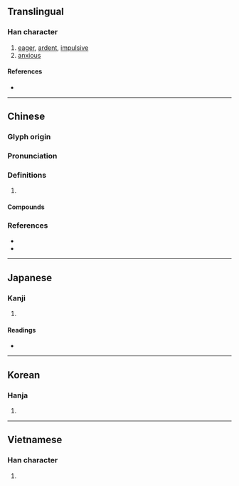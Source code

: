 {{character info/new}}
==Translingual==

===Han character===
{{Han char|rn=61|rad=心|as=05|sn=8|four=91049|canj=PMFJ|ids=⿰忄平}}

# [[eager]], [[ardent]], [[impulsive]]
# [[anxious]]

====References====
* {{Han ref|kx=0381.220|dkj=10476|dj=0710.070|hdz=42284.090|uh=6026|ud=24614|bh=CC7B|bd=52347}}

----

==Chinese==
{{zh-forms}}

===Glyph origin===
{{Han etym}}

===Pronunciation===
{{zh-pron
|m=pēng
|c=paang1,ping1
|mn=phēⁿ
|mc=y
|oc=y
|cat=
}}

===Definitions===
{{zh-hanzi}}

# {{rfdef|zh}}

====Compounds====
{{zh-der|怦怦|怦然|怦然心動|怦怦喘}}

===References===
* {{R:yue:Hanzi}}
* {{R:nan:thcwdq}}

----

==Japanese==

===Kanji===
{{ja-kanji|grade=|rs=心05}}

# {{defn|lang=ja|sort=心05}}

====Readings====
* {{ja-readings
|goon=ひょう
|kanon=ほう
|kun=}}

----

==Korean==

===Hanja===
{{ko-hanja|hangeul=평|eumhun=|rv=pyeong|mr=p'yŏng|y=phyeng}}

# {{defn|lang=ko|sort=心05}}

----

==Vietnamese==

===Han character===
{{vi-readings|rs=心05|hanviet=[[bừng]], [[bằn]], [[phạnh]], [[phanh]]}}

# {{defn|lang=vi|sort=心05}}